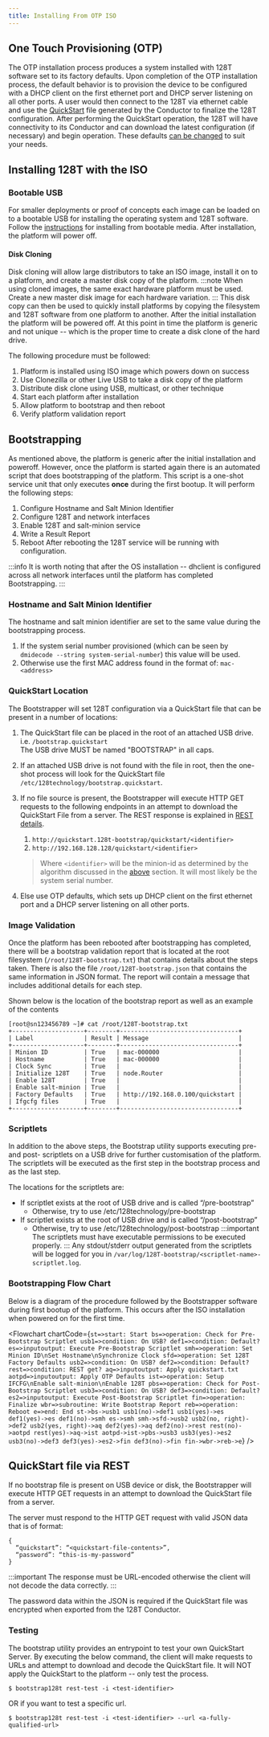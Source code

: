 ```yaml
---
title: Installing From OTP ISO
---
```



## One Touch Provisioning (OTP)

The OTP installation process produces a system installed with 128T software set to its factory defaults. Upon completion of the OTP installation process, the default behavior is to provision the device to be configured with a DHCP client on the first ethernet port and DHCP server listening on all other ports. A user would then connect to the 128T via ethernet cable and use the [QuickStart](intro_ztp.md) file generated by the Conductor to finalize the 128T configuration. After performing the QuickStart operation, the 128T will have connectivity to its Conductor and can download the latest configuration (if necessary) and begin operation. These defaults [can be changed](#quickstart-location) to suit your needs.

## Installing 128T with the ISO

### Bootable USB

For smaller deployments or proof of concepts each image can be loaded on to a bootable USB for installing the operating system and 128T software. Follow the [instructions](intro_installation_bootable_media.md) for installing from bootable media. After installation, the platform will power off.

#### Disk Cloning

Disk cloning will allow large distributors to take an ISO image, install it on to a platform, and create a master disk copy of the platform.
:::note
When using cloned images, the same exact hardware platform must be used.  Create a new master disk image for each hardware variation.
:::
This disk copy can then be used to quickly install platforms by copying the filesystem and 128T software from one platform to another. After the initial installation the platform will be powered off. At this point in time the platform is generic and not unique -- which is the proper time to create a disk clone of the hard drive.

The following procedure must be followed:

1. Platform is installed using ISO image which powers down on success
2. Use Clonezilla or other Live USB to take a disk copy of the platform
3. Distribute disk clone using USB, multicast, or other technique
4. Start each platform after installation
5. Allow platform to bootstrap and then reboot
6. Verify platform validation report

## Bootstrapping

As mentioned above, the platform is generic after the initial installation and poweroff. However, once the platform is started again there is an automated script that does bootstrapping of the platform. This script is a one-shot service unit that only executes **once** during the first bootup. It will perform the following steps:

1. Configure Hostname and Salt Minion Identifier
2. Configure 128T and network interfaces
3. Enable 128T and salt-minion service
4. Write a Result Report
5. Reboot
After rebooting the 128T service will be running with configuration.

:::info
It is worth noting that after the OS installation -- dhclient is configured across all network interfaces until the platform has completed Bootstrapping.
:::

### Hostname and Salt Minion Identifier

The hostname and salt minion identifier are set to the same value during the bootstrapping process.

1. If the system serial number provisioned (which can be seen by `dmidecode --string system-serial-number`) this value will be used.
2. Otherwise use the first MAC address found in the format of: `mac-<address>`

### QuickStart Location

The Bootstrapper will set 128T configuration via a QuickStart file that can be present in a number of locations:

1. The QuickStart file can be placed in the root of an attached USB drive. i.e. `/bootstrap.quickstart`<br/>The USB drive MUST be named "BOOTSTRAP" in all caps.

2. If an attached USB drive is not found with the file in root, then the one-shot process will look for the QuickStart file `/etc/128technology/bootstrap.quickstart`.
3. If no file source is present, the Bootstrapper will execute HTTP GET requests to the following endpoints in an attempt to download the QuickStart File from a server. The REST response is explained in [REST details](#quickstart-file-via-rest).
    1. `http://quickstart.128t-bootstrap/quickstart/<identifier>`
    2. `http://192.168.128.128/quickstart/<identifier>`
    > Where `<identifier>` will be the minion-id as determined by the algorithm discussed in the [above](#hostname-and-salt-minion-identifier) section. It will most likely be the system serial number.
4. Else use OTP defaults, which sets up DHCP client on the first ethernet port and a DHCP server listening on all other ports.

### Image Validation
Once the platform has been rebooted after bootstrapping has completed, there will be a bootstrap validation report that is located at the root filesystem (`/root/128T-bootstrap.txt`) that contains details about the steps taken. There is also the file `/root/128T-bootstrap.json` that contains the same information in JSON format. The report will contain a message that includes additional details for each step.

Shown below is the location of the bootstrap report as well as an example of the contents
```
[root@sn123456789 ~]# cat /root/128T-bootstrap.txt
+--------------------+--------+---------------------------------+
| Label              | Result | Message                         |
+--------------------+--------+---------------------------------+
| Minion ID          | True   | mac-000000                      |
| Hostname           | True   | mac-000000                      |
| Clock Sync         | True   |                                 |
| Initialize 128T    | True   | node.Router                     |
| Enable 128T        | True   |                                 |
| Enable salt-minion | True   |                                 |
| Factory Defaults   | True   | http://192.168.0.100/quickstart |
| Ifgcfg files       | True   |                                 |
+--------------------+--------+---------------------------------+
```

### Scriptlets
In addition to the above steps, the Bootstrap utility supports executing pre- and post- scriptlets on a USB drive for further customisation of the platform.  The scriptlets will be executed as the first step in the bootstrap process and as the last step.

The locations for the scriptlets are:
* If scriptlet exists at the root of USB drive and is called “/pre-bootstrap”
    * Otherwise, try to use /etc/128technology/pre-bootstrap
* If scriptlet exists at the root of USB drive and is called “/post-bootstrap”
    * Otherwise, try to use /etc/128technology/post-bootstrap
:::important
The scriptlets must have executable permissions to be executed properly.
:::
Any stdout/stderr output generated from the scriptlets will be logged for you in `/var/log/128T-bootstrap/<scriptlet-name>-scriptlet.log`.

### Bootstrapping Flow Chart
Below is a diagram of the procedure followed by the Bootstrapper software during first bootup of the platform. This occurs after the ISO installation when powered on for the first time.

<Flowchart
  chartCode={`
    st=>start: Start
      bs=>operation: Check for Pre-Bootstrap Scriptlet
      usb1=>condition: On USB?
      def1=>condition: Default?
      es=>inputoutput: Execute Pre-Bootstrap Scriptlet
      smh=>operation: Set Minion ID\nSet Hostname\nSynchronize Clock
      sfd=>operation: Set 128T Factory Defaults
      usb2=>condition: On USB?
      def2=>condition: Default?
      rest=>condition: REST get?
      aq=>inputoutput: Apply quickstart.txt
      aotpd=>inputoutput: Apply OTP Defaults
      ist=>operation: Setup IFCFG\nEnable salt-minion\nEnable 128T
      pbs=>operation: Check for Post-Bootstrap Scriptlet
      usb3=>condition: On USB?
      def3=>condition: Default?
      es2=>inputoutput: Execute Post-Bootstrap Scriptlet
      fin=>operation: Finalize
      wbr=>subroutine: Write Bootstrap Report
      reb=>operation: Reboot
      e=>end: End
    st->bs->usb1
    usb1(no)->def1
    usb1(yes)->es
    def1(yes)->es
    def1(no)->smh
    es->smh
    smh->sfd->usb2
    usb2(no, right)->def2
    usb2(yes, right)->aq
    def2(yes)->aq
    def2(no)->rest
    rest(no)->aotpd
    rest(yes)->aq->ist
    aotpd->ist->pbs->usb3
    usb3(yes)->es2
    usb3(no)->def3
    def3(yes)->es2->fin
    def3(no)->fin
    fin->wbr->reb->e
  `}
/>

## QuickStart file via REST

If no bootstrap file is present on USB device or disk, the Bootstrapper will execute HTTP GET requests in an attempt to download the QuickStart file from a server.

The server must respond to the HTTP GET request with valid JSON data that is of format:
```
{
  “quickstart”: “<quickstart-file-contents>”,
  “password”: “this-is-my-password”
}
```
:::important
The response must be URL-encoded otherwise the client will not decode the data correctly.
:::

The password data within the JSON is required if the QuickStart file was encrypted when exported from the 128T Conductor.

### Testing
The bootstrap utility provides an entrypoint to test your own QuickStart Server. By executing the below command, the client will make requests to URLs and attempt to download and decode the QuickStart file. It will NOT apply the QuickStart to the platform -- only test the process.
```
$ bootstrap128t rest-test -i <test-identifier>
```
OR if you want to test a specific url.
```
$ bootstrap128t rest-test -i <test-identifier> --url <a-fully-qualified-url>
```
